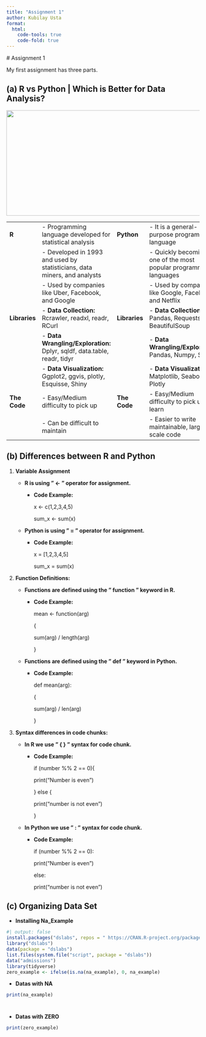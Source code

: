 ```yaml
---
title: "Assignment 1"
author: Kubilay Usta
format:
  html:
    code-tools: true
    code-fold: true
---
```


\# Assignment 1

My first assignment has three parts.

## (a) **R vs Python \| Which is Better for Data Analysis?**

![](images/Python_vs._R_for_Data_Science__What_s_the_Difference__klxnwh.webp){width="754" height="275"}

|               |                                                                           |               |                                                                   |
|----------|---------------------------|---------|----------------------------|
| **R**         | \- Programming language developed for statistical analysis                | **Python**    | \- It is a general-purpose programming language                   |
|               | \- Developed in 1993 and used by statisticians, data miners, and analysts |               | \- Quickly becoming one of the most popular programming languages |
|               | \- Used by companies like Uber, Facebook, and Google                      |               | \- Used by companies like Google, Facebook, and Netflix           |
| **Libraries** | \- **Data Collection:** Rcrawler, readxl, readr, RCurl                    | **Libraries** | \- **Data Collection:** Pandas, Requests, BeautifulSoup           |
|               | \- **Data Wrangling/Exploration:** Dplyr, sqldf, data.table, readr, tidyr |               | \- **Data Wrangling/Exploration:** Pandas, Numpy, Scipy           |
|               | \- **Data Visualization:** Ggplot2, ggvis, plotly, Esquisse, Shiny        |               | \- **Data Visualization:** Matplotlib, Seaborn, Plotly            |
| **The Code**  | \- Easy/Medium difficulty to pick up                                      | **The Code**  | \- Easy/Medium difficulty to pick up and learn                    |
|               | \- Can be difficult to maintain                                           |               | \- Easier to write maintainable, large-scale code                 |

## (b) **Differences between R and Python**

1.  **Variable Assignment**

    -   **R is using " \<- " operator for assignment.**

        -   **Code Example:**

            x \<- c(1,2,3,4,5)

            sum_x \<- sum(x)

    -   **Python is using " = " operator for assignment.**

        -   **Code Example:**

            x = \[1,2,3,4,5\]

            sum_x = sum(x)

2.  **Function Definitions:**

    -   **Functions are defined using the " function " keyword in R.**

        -   **Code Example:**

            mean \<- function(arg)

            {

            sum(arg) / length(arg)

            }

    -   **Functions are defined using the " def " keyword in Python.**

        -   **Code Example:**

            def mean(arg):

            {

            sum(arg) / len(arg)

            }

3.  **Syntax differences in code chunks:**

    -   **In R we use " { } " syntax for code chunk.**

        -   **Code Example:**

            if (number %% 2 == 0){

            print("Number is even")

            } else {

            print("number is not even")

            }

    -   **In Python we use " : " syntax for code chunk.**

        -   **Code Example:**

            if (number %% 2 == 0):

            print("Number is even")

            else:

            print("number is not even")

## (c) **Organizing Data Set**

-   **Installing Na_Example**

```r
#| output: false
install.packages("dslabs", repos = " https://CRAN.R-project.org/package=dslabs")
library("dslabs")
data(package = "dslabs")
list.files(system.file("script", package = "dslabs"))
data("admissions")
library(tidyverse)
zero_example <- ifelse(is.na(na_example), 0, na_example)
```

-   **Datas with NA**

```r
print(na_example) 

```

# 

-   **Datas with ZERO**

```r
print(zero_example)
```

\
